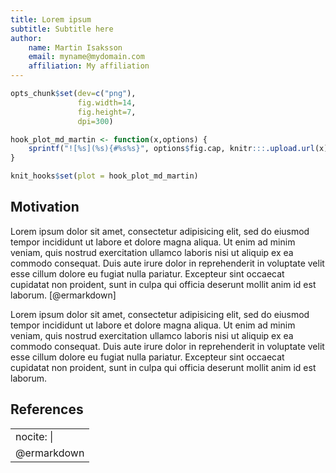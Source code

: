 ```yaml
---
title: Lorem ipsum
subtitle: Subtitle here
author:
    name: Martin Isaksson
    email: myname@mydomain.com
    affiliation: My affiliation
---
```


```r
opts_chunk$set(dev=c("png"),
               fig.width=14,
               fig.height=7,
               dpi=300)

hook_plot_md_martin <- function(x,options) {
    sprintf("![%s](%s){#%s%s}", options$fig.cap, knitr:::.upload.url(x), options$fig.lp, options$label)
}

knit_hooks$set(plot = hook_plot_md_martin)
```

## Motivation

Lorem ipsum dolor sit amet, consectetur adipisicing elit, sed do eiusmod
tempor incididunt ut labore et dolore magna aliqua. Ut enim ad minim veniam,
quis nostrud exercitation ullamco laboris nisi ut aliquip ex ea commodo
consequat. Duis aute irure dolor in reprehenderit in voluptate velit esse
cillum dolore eu fugiat nulla pariatur. Excepteur sint occaecat cupidatat non
proident, sunt in culpa qui officia deserunt mollit anim id est laborum. [@ermarkdown]

Lorem ipsum dolor sit amet, consectetur adipisicing elit, sed do eiusmod
tempor incididunt ut labore et dolore magna aliqua. Ut enim ad minim veniam,
quis nostrud exercitation ullamco laboris nisi ut aliquip ex ea commodo
consequat. Duis aute irure dolor in reprehenderit in voluptate velit esse
cillum dolore eu fugiat nulla pariatur. Excepteur sint occaecat cupidatat non
proident, sunt in culpa qui officia deserunt mollit anim id est laborum.

## References

---
nocite: |
    @ermarkdown
---